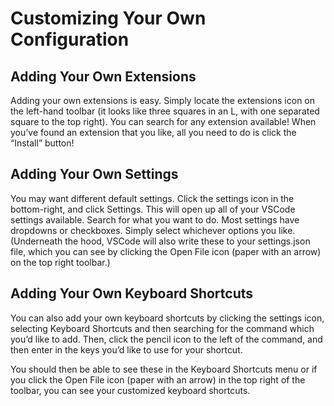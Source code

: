 # Customizing Your Own Configuration {.sec-custom}

## Adding Your Own Extensions

Adding your own extensions is easy. Simply locate the extensions icon on the left-hand toolbar (it looks like three squares in an L, with one separated square to the top right). You can search for any extension available! When you've found an extension that you like, all you need to do is click the "Install" button!

## Adding Your Own Settings

You may want different default settings. Click the settings icon in the bottom-right, and click Settings. This will open up all of your VSCode settings available. Search for what you want to do. Most settings have dropdowns or checkboxes. Simply select whichever options you like. (Underneath the hood, VSCode will also write these to your settings.json file, which you can see by clicking the Open File icon (paper with an arrow) on the top right toolbar.)

## Adding Your Own Keyboard Shortcuts

You can also add your own keyboard shortcuts by clicking the settings icon, selecting Keyboard Shortcuts and then searching for the command which you'd like to add. Then, click the pencil icon to the left of the command, and then enter in the keys you'd like to use for your shortcut.

You should then be able to see these in the Keyboard Shortcuts menu or if you click the Open File icon (paper with an arrow) in the top right of the toolbar, you can see your customized keyboard shortcuts.

